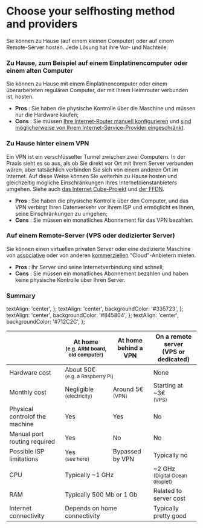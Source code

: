 # Choose your selfhosting method and providers

Sie können zu Hause (auf einem kleinen Computer) oder auf einem Remote-Server hosten. Jede Lösung hat ihre Vor- und Nachteile:

### Zu Hause, zum Beispiel auf einem Einplatinencomputer oder einem alten Computer

Sie können zu Hause mit einem Einplatinencomputer oder einem überarbeiteten regulären Computer, der mit Ihrem Heimrouter verbunden ist, hosten.

- **Pros**  : Sie haben die physische Kontrolle über die Maschine und müssen nur die Hardware kaufen;
- **Cons**  : Sie müssen [Ihre Internet-Router manuell konfigurieren](/admin/install/post_install/port_forwarding) und [sind möglicherweise von Ihrem Internet-Service-Provider eingeschränkt](/admin/install/providers/isp/).

### Zu Hause hinter einem VPN

Ein VPN ist ein verschlüsselter Tunnel zwischen zwei Computern. In der Praxis sieht es so aus, als ob Sie direkt vor Ort mit Ihrem Server verbunden wären, aber tatsächlich verbinden Sie sich von einem anderen Ort im Internet. Auf diese Weise können Sie weiterhin zu Hause hosten und gleichzeitig mögliche Einschränkungen Ihres Internetdienstanbieters umgehen. Siehe auch [das Internet Cube-Projekt](https://internetcu.be/) und [der FFDN](https://www.ffdn.org/).

- **Pros** : Sie haben die physische Kontrolle über den Computer, und das VPN verbirgt Ihren Datenverkehr vor Ihrem ISP und ermöglicht es Ihnen, seine Einschränkungen zu umgehen;
- **Cons** : Sie müssen ein monatliches Abonnement für das VPN bezahlen.

### Auf einem Remote-Server (VPS oder dedizierter Server)

Sie können einen virtuellen privaten Server oder eine dedizierte Maschine von [associative](https://db.ffdn.org/) oder von anderen [kommerziellen](/admin/install/providers/servers) "Cloud"-Anbietern mieten.

- **Pros** : Ihr Server und seine Internetverbindung sind schnell;
- **Cons** : Sie müssen ein monatliches Abonnement bezahlen und haben keine physische Kontrolle über Ihren Server.

### Summary

  textAlign: 'center',
};
  textAlign: 'center',
  backgroundColor: '#335723',
};
  textAlign: 'center',
  backgroundColor: '#845804',
};
  textAlign: 'center',
  backgroundColor: '#712C2C',
};

<table>
  <thead>
    <tr>
      <th></th>
      <th style={styleNone}>At home<br/><small>(e.g. ARM board, old computer)</small></th>
      <th style={styleNone}>At home<br/>behind a VPN</th>
      <th style={styleNone}>On a remote server<br/>(VPS or dedicated)</th>
    </tr>
  </thead>
  <tbody>
    <tr>
      <td style={styleNone}>Hardware cost</td>
      <td style={styleMeh} colspan="2">About 50€<br/><small>(e.g. a Raspberry Pi)</small></td>
      <td style={styleGood}>None</td>
    </tr>
    <tr>
      <td style={styleNone}>Monthly cost</td>
      <td style={styleGood}>Negligible<br/><small>(electricity)</small></td>
      <td style={styleMeh}>Around 5€<br/><small>(VPN)</small></td>
      <td style={styleMeh}>Starting at ~3€<br/><small>(VPS)</small></td>
    </tr>
    <tr>
      <td style={styleNone}>Physical controlof the machine</td>
      <td style={styleGood}>Yes</td>
      <td style={styleGood}>Yes</td>
      <td style={styleDanger}>No</td>
    </tr>
    <tr>
      <td style={styleNone}>Manual port routing required</td>
      <td style={styleMeh}>Yes</td>
      <td style={styleGood}>No</td>
      <td style={styleGood}>No</td>
    </tr>
    <tr>
      <td style={styleNone}>Possible ISP limitations</td>
      <td style={styleDanger}>Yes<br/><small>(see <Link to="/admin/install/providers/isp">here</Link>)</small></td>
      <td style={styleGood}>Bypassed by VPN</td>
      <td style={styleGood}>Typically no</td>
    </tr>
    <tr>
      <td style={styleNone}>CPU</td>
      <td style={styleMeh} colspan="2">Typically ~1 GHz</td>
      <td style={styleGood}>~2 GHz<br/><small>(Digital Ocean droplet)</small></td>
    </tr>
    <tr>
      <td style={styleNone}>RAM</td>
      <td style={styleMeh} colspan="2">Typically 500 Mb or 1 Gb</td>
      <td style={styleMeh}>Related to server cost</td>
    </tr>
    <tr>
      <td style={styleNone}>Internet connectivity</td>
      <td style={styleMeh} colspan="2">Depends on home connectivity</td>
      <td style={styleGood}>Typically pretty good</td>
    </tr>
  </tbody>
</table>
